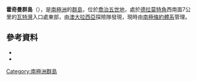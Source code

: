 {{coord|67|1|S|144|14|E|source:GNIS|display=title}}

'''霍奇曼群島'''（{{lang-en|Hodgeman Islands}}），是[[南極洲|南極洲]]的[[群島|群島]]，位於[[喬治五世地|喬治五世地]]，處於[[德拉莫特角|德拉莫特角]]西南面7公里的[[瓦特灣|瓦特灣]]入口處東部，由[[澳大拉西亞|澳大拉西亞]]探險隊發現，現時由[[南極條約體系|南極條約體系]]管理。

==參考資料==
*{{cite gnis | type = antarid | id = 6843| name = Hodgeman Islands | accessdate = 2012-06-20}}
*{{usgs-gazetteer|id=6843}}

{{DEFAULTSORT:Hodgeman Islands}}
[[Category:南極洲群島|Category:南極洲群島]]


{{GeorgeVLand-geo-stub}}